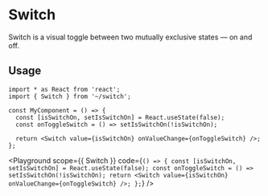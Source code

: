 

# Switch

Switch is a visual toggle between two mutually exclusive states — on and off.

## Usage

```tsx
import * as React from 'react';
import { Switch } from '~/switch';

const MyComponent = () => {
  const [isSwitchOn, setIsSwitchOn] = React.useState(false);
  const onToggleSwitch = () => setIsSwitchOn(!isSwitchOn);

  return <Switch value={isSwitchOn} onValueChange={onToggleSwitch} />;
};
```

<Playground
  scope={{ Switch }}
  code={`
() => {
  const [isSwitchOn, setIsSwitchOn] = React.useState(false);
  const onToggleSwitch = () => setIsSwitchOn(!isSwitchOn);
  return <Switch value={isSwitchOn} onValueChange={onToggleSwitch} />;
};
`}
/>
